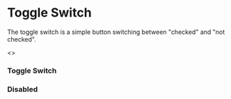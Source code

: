 
<Meta title="Design System|Toggle Switch" />

# Toggle Switch

The toggle switch is a simple button switching between "checked" and "not checked".

<Preview>
  <Story name="all">
    <>
      <h3>Toggle Switch</h3>
      <div style={{ display: 'inline-flex' }}>
        <ToggleSwitch />
        <ToggleSwitch size={24} />
        <ToggleSwitch size={32} />
      </div>
      <h3>Disabled</h3>
      <div style={{ display: 'inline-flex' }}>
        <ToggleSwitch disabled />
        <ToggleSwitch size={24} disabled />
        <ToggleSwitch size={32} disabled />
      </div>
    </>
  </Story>
</Preview>

<Props of={ToggleSwitch} />
